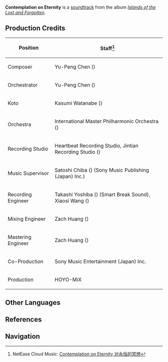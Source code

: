 {{Soundtrack Infobox
|title          =
|image          = Islands of the Lost and Forgotten.png
|album          = Islands of the Lost and Forgotten
|disc           = 1
|number         = 21
|featured       =
|featured2      =
|featured3      =
|featured_disc  =
|featured_disc2 =
|featured_disc3 =
|youtube_id     = pfD5WoHucDk
|youtube_time   = 1
|spotify_id     = 5S0mB7hMqQqNIbyzZa5EFq
|played_in      = Interior
|during         = [[Narukami Island: Tenshukaku (Quest Domain)]]
|domain         = Narukami Island: Tenshukaku (Quest Domain)
|previous       = Silent Seclusion
|next           = A Sepulchral Gloom
}}
'''Contemplation on Eternity''' is a [[soundtrack]] from the album ''[[Islands of the Lost and Forgotten]]''.

==Production Credits==
{| class="wikitable" style="text-align:left; height:0.5em"
! Position
! Staff<ref>NetEase Cloud Music: [https://music.163.com/#/song?id=1937114231 Contemplation on Eternity 对永恒的冥想]</ref>
|-
! Composer
| Yu-Peng Chen ({{Lang|zh=陈致逸|mini=1}})
|-
! Orchestrator
| Yu-Peng Chen ({{Lang|zh=陈致逸|mini=1}})
|-
! Koto
| Kasumi Watanabe ({{Lang|ja=渡邊香澄|mini=1}})
|-
! Orchestra
| International Master Philharmonic Orchestra ({{Lang|zh=国际首席爱乐乐团|mini=1}})
|-
! Recording Studio
| Heartbeat Recording Studio, Jintian Recording Studio ({{Lang|zh=金田录音棚|mini=1}})
|-
! Music Supervisor
| Satoshi Chiba ({{Lang|ja=千葉智史|mini=1}}) (Sony Music Publishing (Japan) Inc.)
|-
! Recording Engineer
| Takashi Yoshiba ({{Lang|ja=吉羽貴史|mini=1}}) (Smart Break Sound), Xiaosi Wang ({{Lang|zh=王小四|mini=1}})
|-
! Mixing Engineer
| Zach Huang ({{Lang|zh=黄巍|mini=1}})
|-
! Mastering Engineer
| Zach Huang ({{Lang|zh=黄巍|mini=1}})
|-
! Co-Production
| Sony Music Entertainment (Japan) Inc.
|-
! Production
| HOYO-MiX
|}
<!--
==Videos==
<gallery hideaddbutton="true" captionalign="center">
</gallery>

==Trivia==
-->
==Other Languages==
{{Other Languages
|default_hidden = 1
|en      = Contemplation on Eternity
|zhs     = 对永恒的冥想
|zhs_rm  = Duì Yǒnghéng de Míngxiǎng
|ja      = 永遠への冥想
|ja_rm   = Eien he no Meisou
}}

==References==
{{Reflist}}

==Navigation==
{{Soundtrack Navbox|Islands of the Lost and Forgotten}}